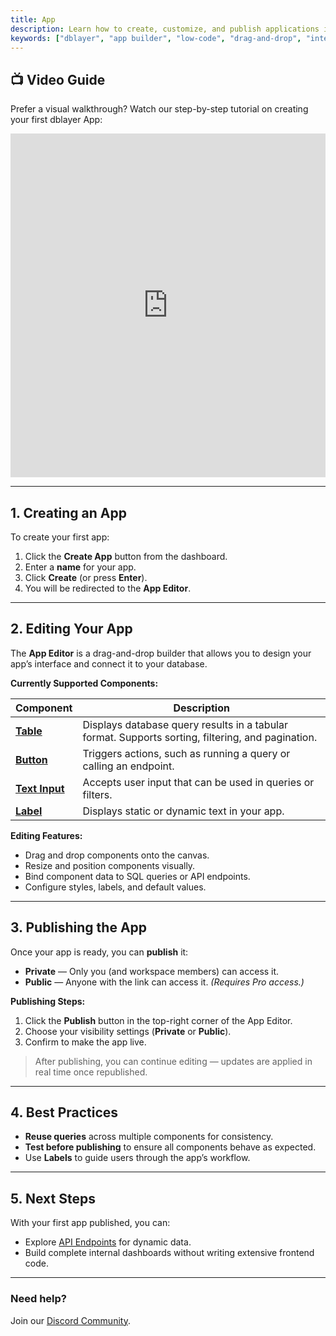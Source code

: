 ```yaml
---
title: App
description: Learn how to create, customize, and publish applications in dblayer using drag-and-drop components.
keywords: ["dblayer", "app builder", "low-code", "drag-and-drop", "internal tools", "dashboard", "publish app", "UI components", "workspace app", "application editor"]
---
```


## 📺 Video Guide

Prefer a visual walkthrough? Watch our step-by-step tutorial on creating your first dblayer App:

<iframe width="100%" height="550" src="https://www.youtube.com/embed/dQw4w9WgXcQ" 
title="dblayer App Setup Guide" frameborder="0" allowfullscreen></iframe>

---

## 1. Creating an App

To create your first app:

1. Click the **Create App** button from the dashboard.
2. Enter a **name** for your app.
3. Click **Create** (or press **Enter**).
4. You will be redirected to the **App Editor**.

---

## 2. Editing Your App

The **App Editor** is a drag-and-drop builder that allows you to design your app’s interface and connect it to your database.

**Currently Supported Components:**

| Component | Description |
|-----------|-------------|
| [**Table**](/docs/features/app/table) | Displays database query results in a tabular format. Supports sorting, filtering, and pagination. |
| [**Button**](/docs/features/app/button) | Triggers actions, such as running a query or calling an endpoint. |
| [**Text Input**](/docs/features/app/text-input) | Accepts user input that can be used in queries or filters. |
| [**Label**](/docs/features/app/label) | Displays static or dynamic text in your app. |

**Editing Features:**
- Drag and drop components onto the canvas.
- Resize and position components visually.
- Bind component data to SQL queries or API endpoints.
- Configure styles, labels, and default values.

---

## 3. Publishing the App

Once your app is ready, you can **publish** it:

- **Private** — Only you (and workspace members) can access it.
- **Public** — Anyone with the link can access it. *(Requires Pro access.)*

**Publishing Steps:**
1. Click the **Publish** button in the top-right corner of the App Editor.
2. Choose your visibility settings (**Private** or **Public**).
3. Confirm to make the app live.

> After publishing, you can continue editing — updates are applied in real time once republished.

---

## 4. Best Practices

- **Reuse queries** across multiple components for consistency.
- **Test before publishing** to ensure all components behave as expected.
- Use **Labels** to guide users through the app’s workflow.

---

## 5. Next Steps

With your first app published, you can:
- Explore [API Endpoints](/docs/api) for dynamic data.
- Build complete internal dashboards without writing extensive frontend code.

---

### **Need help?**  

Join our [Discord Community](https://discord.gg/Chx5FGSQHp).
